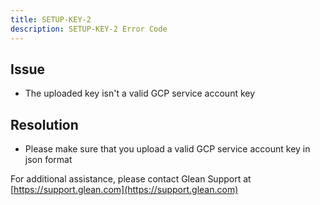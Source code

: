 ```yaml
---
title: SETUP-KEY-2
description: SETUP-KEY-2 Error Code
---
```


## Issue

- The uploaded key isn't a valid GCP service account key

## Resolution

- Please make sure that you upload a valid GCP service account key in json format

For additional assistance, please contact Glean Support at [https://support.glean.com](https://support.glean.com)
